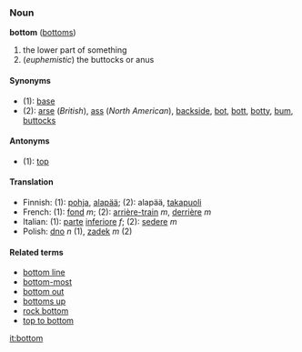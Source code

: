 ===Noun===
'''bottom''' ([[bottoms]])

# the lower part of something
# (''euphemistic'') the buttocks or anus

====Synonyms====
*(1): [[base]]
*(2): [[arse]] (''British''), [[ass]] (''North American''), [[backside]], [[bot]], [[bott]], [[botty]], [[bum]], [[buttocks]]

====Antonyms====
*(1): [[top]]

====Translation====
*Finnish: (1): [[pohja]], [[alapää]]; (2): alapää, [[takapuoli]]
*French: (1): [[fond]] ''m''; (2): [[arrière-train]] ''m'', [[derrière]] ''m''
*Italian: (1): [[parte]] [[inferiore]] ''f''; (2): [[sedere]] ''m''
*Polish: [[dno]] ''n'' (1), [[zadek]] ''m'' (2)

====Related terms====
*[[bottom line]]
*[[bottom-most]]
*[[bottom out]]
*[[bottoms up]]
*[[rock bottom]]
*[[top to bottom]]

[[it:bottom]]